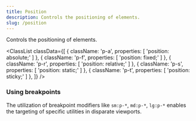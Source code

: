 ```yaml
---
title: Position
description: Controls the positioning of elements.
slug: /position
---
```



Controls the positioning of elements.

<ClassList
  classData={[
    {
      className: 'p-a',
      properties: [
        'position: absolute;'
      ]
    },
    {
      className: 'p-f',
      properties: [
        'position: fixed;'
      ]
    },
    {
      className: 'p-r',
      properties: [
        'position: relative;'
      ]
    },
    {
      className: 'p-s',
      properties: [
        'position: static;'
      ]
    },
    {
      className: 'p-t',
      properties: [
        'position: sticky;'
      ]
    },
  ]}
/>

### Using breakpoints

The utilization of breakpoint modifiers like `sm:p-*`, `md:p-*`, `lg:p-*` enables the targeting of specific utilities in disparate viewports.